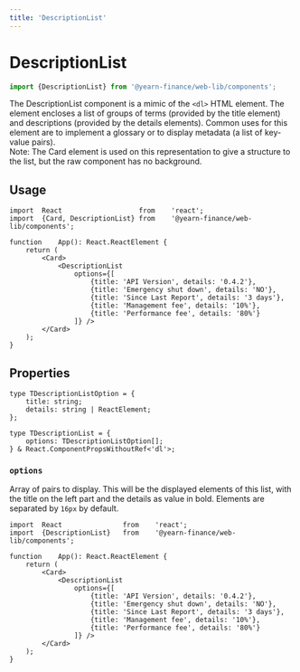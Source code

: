 ```yaml
---
title: 'DescriptionList'
---
```




# DescriptionList
```ts
import {DescriptionList} from '@yearn-finance/web-lib/components';
```

<CodeExample>
	<div className="w-3/4">
		<Card>
			<DescriptionList
				options={[
					{title: 'API Version', details: '0.4.2'}, 
					{title: 'Emergency shut down', details: 'NO'}, 
					{title: 'Since Last Report', details: '3 days'}, 
					{title: 'Management fee', details: '10%'}, 
					{title: 'Performance fee', details: '80%'}
				]} />
		</Card>
	</div>
</CodeExample>

The DescriptionList component is a mimic of the `<dl>` HTML element. The element encloses a list of groups of terms (provided by the title element) and descriptions (provided by the details elements). Common uses for this element are to implement a glossary or to display metadata (a list of key-value pairs).  
Note: The Card element is used on this representation to give a structure to the list, but the raw component has no background.

## Usage

```tsx
import	React					from	'react';
import	{Card, DescriptionList}	from	'@yearn-finance/web-lib/components';

function	App(): React.ReactElement {
	return (
		<Card>
			<DescriptionList
				options={[
					{title: 'API Version', details: '0.4.2'}, 
					{title: 'Emergency shut down', details: 'NO'}, 
					{title: 'Since Last Report', details: '3 days'}, 
					{title: 'Management fee', details: '10%'}, 
					{title: 'Performance fee', details: '80%'}
				]} />
		</Card>
	);
}
```

## Properties

```tsx
type TDescriptionListOption = {
	title: string;
	details: string | ReactElement;
};
  
type TDescriptionList = {
	options: TDescriptionListOption[];
} & React.ComponentPropsWithoutRef<'dl'>;
```

### `options`
Array of pairs to display. This will be the displayed elements of this list, with the title on the left part and the details as value in bold. Elements are separated by `16px` by default.
```tsx {8-14}
import	React			    from	'react';
import	{DescriptionList}	from	'@yearn-finance/web-lib/components';

function	App(): React.ReactElement {
	return (
		<Card>
			<DescriptionList
				options={[
					{title: 'API Version', details: '0.4.2'}, 
					{title: 'Emergency shut down', details: 'NO'}, 
					{title: 'Since Last Report', details: '3 days'}, 
					{title: 'Management fee', details: '10%'}, 
					{title: 'Performance fee', details: '80%'}
				]} />
		</Card>
	);
}
```
